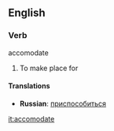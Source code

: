 
==English==

===Verb===
accomodate
#To make place for
====Translations====
*'''Russian''': [[приспособиться]]

[[it:accomodate]]